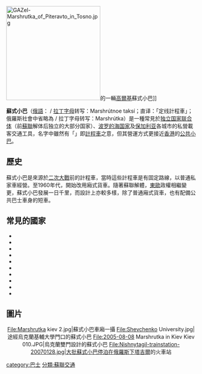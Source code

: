 [[File:GAZel-Marshrutka_of_Piteravto_in_Tosno.jpg|250px]]的一輛[[高爾基汽車廠|高爾基]]蘇式小巴]]

'''蘇式小巴'''（[[俄語|俄語]]：{{lang|ru|Маршру́тное такси́}} / [[拉丁字母|拉丁字母]]转写：Marshrútnoe taksí；直译：「定线計程車」；俄羅斯社會中省略為 {{lang|ru|Маршру́тка}} / 拉丁字母转写：Marshrútka）是一種常見於[[独立国家联合体|独立国家联合体]]（前[[蘇聯|蘇聯]]解体后独立的大部分国家）、[[波罗的海国家|波罗的海国家]]及[[保加利亚|保加利亚]]各城市的私營載客交通工具，名字中雖然有「{{lang|ru|такси}}」即[[計程車|計程車]]之意，但其營運方式更接近[[香港|香港]]的[[公共小巴|公共小巴]]。

==歷史==
蘇式小巴是來源於[[二次大戰|二次大戰]]前的計程車，當時這些計程車是有固定路線，以普通私家車經營。至1960年代，開始改用廂式貨車。隨著蘇聯解體，[[東歐|東歐]]政權相繼變更，蘇式小巴發展一日千里，而設計上亦較多樣，除了普通廂式貨車，也有配備公共巴士車身的短車。

==常見的國家==
*{{俄羅斯}}
*{{白俄羅斯}}
*{{烏克蘭}}
*{{GEO}}
*{{亞美尼亞}}
*{{羅馬尼亞}}
*{{保加利亞}}
*{{波蘭}}
*{{flag|Latvia}}
*{{愛沙尼亞}}

==圖片==
<center>
<gallery>
File:Marshrutka kiev 2.jpg|蘇式小巴車廂一攝
File:Shevchenko University.jpg|途經烏克蘭基輔大學門口的蘇式小巴
File:2005-08-08 Marshrutka in Kiev Kiev 010.JPG|烏克蘭雙門設計的蘇式小巴
File:Nishnytagil-trainstation-20070128.jpg|大批蘇式小巴停泊在[[俄羅斯|俄羅斯]][[下塔吉爾|下塔吉爾]]的火車站
</gallery>
</center>

{{Car-stub}}

[[category:巴士|category:巴士]]
[[分類:蘇聯交通|分類:蘇聯交通]]